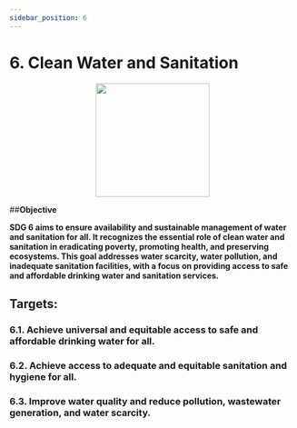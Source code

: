 ```yaml
---
sidebar_position: 6
---
```

# 6. Clean Water and Sanitation

<p align="center"><img src="https://www.un.org/sustainabledevelopment/wp-content/uploads/2019/08/E-Goal-06-1024x1024.png" width="200" height="200"/></p>

##**Objective**

**SDG 6 aims to ensure availability and sustainable management of water and sanitation for all. It recognizes the essential role of clean water and sanitation in eradicating poverty, promoting health, and preserving ecosystems. This goal addresses water scarcity, water pollution, and inadequate sanitation facilities, with a focus on providing access to safe and affordable drinking water and sanitation services.**

## Targets:
    
### 6.1. Achieve universal and equitable access to safe and affordable drinking water for all.

### 6.2. Achieve access to adequate and equitable sanitation and hygiene for all.

### 6.3. Improve water quality and reduce pollution, wastewater generation, and water scarcity.